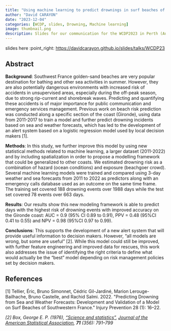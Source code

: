 ```yaml
---
title: "Using machine learning to predict drownings in surf beaches of southwest France"
author: "David CARAYON"
date: "2023-12-04"
categories: [WCDP, slides, Drowning, Machine learning]
image: thumbnail.png
description: Slides for our communication for the WCDP2023 in Perth (Australia)
---
```




::: {.callout-tip appearance="minimal"}
slides here :point_right: <https://davidcarayon.github.io/slides/talks/WCDP23>
:::

## Abstract

**Background**: Southwest France golden-sand beaches are very popular destination for bathing and other sea activities in summer. However, they are also potentially dangerous environments with increased risk of accidents in unsupervised areas, especially during the off-peak season, due to strong rip-current and shorebreak waves. Predicting and quantifying these accidents is of major importance for public communication and emergency services management. Previous work on beach risk prediction was conducted along a specific section of the coast (Gironde), using data from 2011-2017 to train a model and further predict drowning incidents based on sea and weather forecasts, which has led to the development of an alert system based on a logistic regression model used by local decision makers \[1\].

**Methods**: In this study, we further improve this model by using new statistical methods related to machine learning, a larger dataset (2011-2022) and by including spatialization in order to propose a modelling framework that could be generalized to other coasts. We estimated drowning risk as a combination of hazard (ocean conditions) and exposure (beachgoer crowd). Several machine learning models were trained and compared using 3-day weather and sea forecasts from 2011 to 2022 as predictors along with an emergency calls database used as an outcome on the same time frame. The training set covered 188 drowning events over 1988 days while the test set covered 78 events over 663 days.

**Results**: Our results show this new modeling framework is able to predict days with the highest risk of drowning events with improved accuracy on the Gironde coast: AUC = 0.9 (95% CI 0.89 to 0.91), PPV = 0.48 (95%CI 0.41 to 0.55) and NPV = 0.98 (95%CI 0.97 to 0.99).

**Conclusions**: This supports the development of a new alert system that will provide useful information to decision makers. However, "all models are wrong, but some are useful" \[2\]. While this model could still be improved, with further feature engineering and improved data for rescues, this work also addresses the issue of identifying the right criteria to define what would actually be the "best" model depending on risk management policies set by decision makers.

## References

\[1\] Tellier, Éric, Bruno Simonnet, Cédric Gil-Jardiné, Marion Lerouge-Bailhache, Bruno Castelle, and Rachid Salmi. 2022. \"Predicting Drowning from Sea and Weather Forecasts: Development and Validation of a Model on Surf Beaches of Southwestern France.\" Injury Prevention 28 (1): 16--22.

*\[2\] Box, George E. P. (1976), ["Science and statistics"](http://www-sop.inria.fr/members/Ian.Jermyn/philosophy/writings/Boxonmaths.pdf), [Journal of the American Statistical Association](https://en.wikipedia.org/wiki/Journal_of_the_American_Statistical_Association), **71** (356): 791--799*
